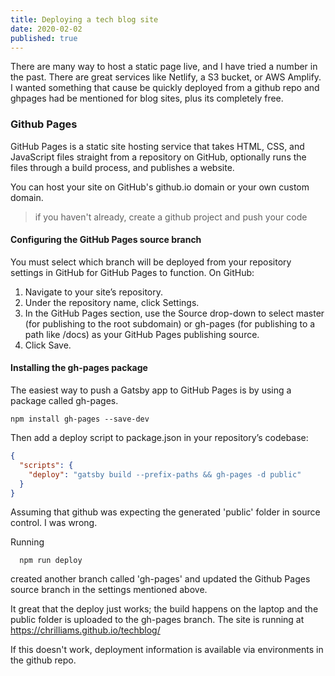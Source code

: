 ```yaml
---
title: Deploying a tech blog site
date: 2020-02-02
published: true
---
```


There are many way to host a static page live, and I have tried a number in the past.  There are great services
like Netlify, a S3 bucket, or AWS Amplify.  I wanted something that cause be quickly deployed from a github repo and 
ghpages had be mentioned for blog sites, plus its completely free.

### Github Pages
GitHub Pages is a static site hosting service that takes HTML, CSS, and JavaScript files straight from a repository on GitHub,
optionally runs the files through a build process, and publishes a website.

You can host your site on GitHub's github.io domain or your own custom domain.

> if you haven't already, create a github project and push your code

#### Configuring the GitHub Pages source branch
You must select which branch will be deployed from your repository settings in GitHub for GitHub Pages to function. On GitHub:

1. Navigate to your site’s repository.
1. Under the repository name, click Settings.
1. In the GitHub Pages section, use the Source drop-down to select master (for publishing to the root subdomain) or gh-pages (for publishing to a path like /docs) as your GitHub Pages publishing source.
1. Click Save.

#### Installing the gh-pages package
The easiest way to push a Gatsby app to GitHub Pages is by using a package called gh-pages.

``` shell
npm install gh-pages --save-dev
```
Then add a deploy script to package.json in your repository’s codebase:

``` json
{
  "scripts": {
    "deploy": "gatsby build --prefix-paths && gh-pages -d public"
  }
}
```

Assuming that github was expecting the generated 'public' folder in source control. I was wrong.

Running 

``` shell
  npm run deploy
```
created another branch called 'gh-pages' and updated the Github Pages source branch in the settings mentioned above.

It great that the deploy just works; the build happens on the laptop and the public folder is uploaded to the gh-pages branch.
The site is running at https://chrilliams.github.io/techblog/

If this doesn't work, deployment information is available via environments in the github repo.

